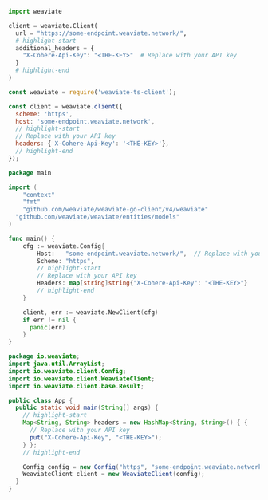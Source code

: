 
<Tabs groupId="languages">
<TabItem value="py" label="Python">

```python
import weaviate

client = weaviate.Client(
  url = "https://some-endpoint.weaviate.network/",
  # highlight-start
  additional_headers = {
    "X-Cohere-Api-Key": "<THE-KEY>"  # Replace with your API key
  }
  # highlight-end
)
```

</TabItem>
<TabItem value="js" label="JavaScript">

```js
const weaviate = require('weaviate-ts-client');

const client = weaviate.client({
  scheme: 'https',
  host: 'some-endpoint.weaviate.network',
  // highlight-start
  // Replace with your API key
  headers: {'X-Cohere-Api-Key': '<THE-KEY>'},
  // highlight-end
});
```

</TabItem>
<TabItem value="go" label="Go">

```go
package main

import (
	"context"
	"fmt"
	"github.com/weaviate/weaviate-go-client/v4/weaviate"
  "github.com/weaviate/weaviate/entities/models"
)

func main() {
    cfg := weaviate.Config{
        Host:   "some-endpoint.weaviate.network/",  // Replace with your endpoint
        Scheme: "https",
        // highlight-start
        // Replace with your API key
        Headers: map[string]string{"X-Cohere-Api-Key": "<THE-KEY>"}
        // highlight-end
    }

    client, err := weaviate.NewClient(cfg)
    if err != nil {
      panic(err)
    }
}
```

</TabItem>
<TabItem value="java" label="Java">

```java
package io.weaviate;
import java.util.ArrayList;
import io.weaviate.client.Config;
import io.weaviate.client.WeaviateClient;
import io.weaviate.client.base.Result;

public class App {
  public static void main(String[] args) {
    // highlight-start
    Map<String, String> headers = new HashMap<String, String>() { {
      // Replace with your API key
      put("X-Cohere-Api-Key", "<THE-KEY>");
    } };
    // highlight-end

    Config config = new Config("https", "some-endpoint.weaviate.network/", headers);
    WeaviateClient client = new WeaviateClient(config);
  }
}
```

</TabItem>
</Tabs>

